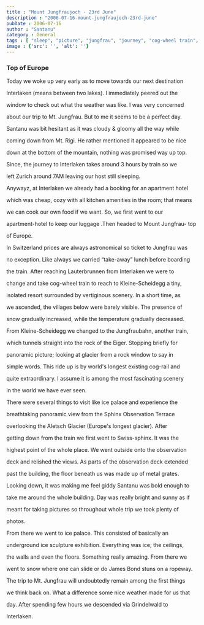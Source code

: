 ```yaml
---
title : "Mount Jungfraujoch - 23rd June"
description : "2006-07-16-mount-jungfraujoch-23rd-june"
pubDate : 2006-07-16
author : "Santanu"
category : General
tags : [ "sleep", "picture", "jungfrau", "journey", "cog-wheel train", "swiss", "car", "interlaken", "food", "rain",]
image : {'src': '', 'alt': ''}
---
```



### Top of Europe



Today we woke up very early as to move towards our next destination

Interlaken (means between two lakes). I immediately peered out the

window to check out what the weather was like. I was very concerned

about our trip to Mt. Jungfrau. But to me it seems to be a perfect day.

Santanu was bit hesitant as it was cloudy & gloomy all the way while

coming down from Mt. Rigi. He rather mentioned it appeared to be nice

down at the bottom of the mountain, nothing was promised way up top.

Since, the journey to Interlaken takes around 3 hours by train so we

left Zurich around 7AM leaving our host still sleeping.



  






Anywayz, at Interlaken we already had a booking for an apartment hotel

which was cheap, cozy with all kitchen amenities in the room; that means

we can cook our own food if we want. So, we first went to our

apartment-hotel to keep our luggage .Then headed to Mount Jungfrau- top

of Europe.



  



  

In Switzerland prices are always astronomical so ticket to Jungfrau was

no exception. Like always we carried “take-away” lunch before boarding

the train. After reaching Lauterbrunnen from Interlaken we were to

change and take cog-wheel train to reach to Kleine-Scheidegg a tiny,

isolated resort surrounded by vertiginous scenery. In a short time, as

we ascended, the villages below were barely visible. The presence of

snow gradually increased, while the temperature gradually decreased.



  

From Kleine-Scheidegg we changed to the Jungfraubahn, another train,

which tunnels straight into the rock of the Eiger. Stopping briefly for

panoramic picture; looking at glacier from a rock window to say in

simple words. This ride up is by world's longest existing cog-rail and

quite extraordinary. I assume it is among the most fascinating scenery

in the world we have ever seen.  

  



  







There were several things to visit like ice palace and experience the

breathtaking panoramic view from the Sphinx Observation Terrace

overlooking the Aletsch Glacier (Europe's longest glacier). After

getting down from the train we first went to Swiss-sphinx. It was the

highest point of the whole place. We went outside onto the observation

deck and relished the views. As parts of the observation deck extended

past the building, the floor beneath us was made up of metal grates.

Looking down, it was making me feel giddy Santanu was bold enough to

take me around the whole building. Day was really bright and sunny as if

meant for taking pictures so throughout whole trip we took plenty of

photos.  

  



  







From there we went to ice palace. This consisted of basically an

underground ice sculpture exhibition. Everything was ice; the ceilings,

the walls and even the floors. Something really amazing. From there we

went to snow where one can slide or do James Bond stuns on a ropeway.



The trip to Mt. Jungfrau will undoubtedly remain among the first things

we think back on. What a difference some nice weather made for us that

day. After spending few hours we descended via Grindelwald to

Interlaken.
